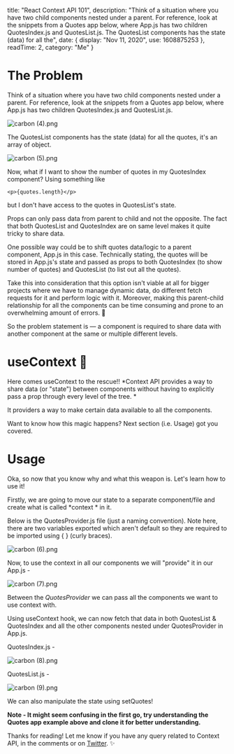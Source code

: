 
  title: "React Context API 101",
  description: "Think of a situation where you have two child components nested under a parent. For reference, look at the snippets from a Quotes app below, where App.js has two children QuotesIndex.js and QuotesList.js. The QuotesList components has the state (data) for all the",
  date: {
    display: "Nov 11, 2020",
    use: 1608875253
  },
  readTime: 2,
  category: "Me"
}


# The Problem

Think of a situation where you have two child components nested under a parent. For reference, look at the snippets from a Quotes app below, where App.js has two children QuotesIndex.js and QuotesList.js. 

![carbon (4).png](https://cdn.hashnode.com/res/hashnode/image/upload/v1604766007735/sD6PiDG_m.png)

The QuotesList components has the state (data) for all the quotes, it's an array of object.

![carbon (5).png](https://cdn.hashnode.com/res/hashnode/image/upload/v1604766755045/sljSngnxt.png)

Now, what if I want to show the number of quotes in my QuotesIndex component? Using something like 
```
<p>{quotes.length}</p>
``` 
but I don't have access to the quotes in QuotesList's state. 

Props can only pass data from parent to child and not the opposite.  The fact that both QuotesList and QuotesIndex are on same level makes it quite tricky to share data.

One possible way could be to shift quotes data/logic to a parent component, App.js in this case. Technically stating, the quotes will be stored in App.js's state and passed as props to both QuotesIndex (to show number of quotes) and QuotesList (to list out all the quotes).

Take this into consideration that this option isn't viable at all for bigger projects where we have to manage dynamic data, do different fetch requests for it and perform logic with it. Moreover, making this parent-child relationship for all the components can be time consuming and prone to an overwhelming amount of errors. 🤷

So the problem statement is — a component is required to share data with another component at the same or multiple different levels.

# useContext 🚀

Here comes useContext to the rescue!! *Context API provides a way to share data (or "state") between components without having to explicitly pass a prop through every level of the tree. * 

It providers a way to make certain data available to all the components. 

Want to know how this magic happens? Next section (i.e. Usage) got you covered.

# Usage

Oka, so now that you know why and what this weapon is. Let's learn how to use it!

Firstly, we are going to move our state to a separate component/file and create what is called *context * in it.

Below is the QuotesProvider.js file (just a naming convention). Note here, there are two  variables exported which aren't default so they are required to be imported using { } (curly braces). 

![carbon (6).png](https://cdn.hashnode.com/res/hashnode/image/upload/v1604770117598/0vm3xEZKo.png)

Now, to use the context in all our components we will "provide" it in our App.js -

![carbon (7).png](https://cdn.hashnode.com/res/hashnode/image/upload/v1604770696547/sZlGz8JWY.png)

Between the *QuotesProvider* we can pass all the components we want to use context with. 

Using useContext hook, we can now fetch that data in both QuotesList & QuotesIndex and all the other components nested under QuotesProvider in App.js.

QuotesIndex.js -

![carbon (8).png](https://cdn.hashnode.com/res/hashnode/image/upload/v1604771037294/qCHN-FOL1.png)

QuotesList.js -

![carbon (9).png](https://cdn.hashnode.com/res/hashnode/image/upload/v1604771168227/eCUU8SyVu.png)

We can also manipulate the state using setQuotes!

**Note - It might seem confusing in the first go, try understanding the Quotes app example above and clone it for better understanding.**

Thanks for reading! Let me know if you have any query related to Context API, in the comments or on  [Twitter](https://twitter.com/novadigvijay). ✨ 